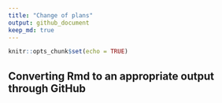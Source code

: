 ```yaml
---
title: "Change of plans"
output: github_document
keep_md: true
---
```


```r
knitr::opts_chunk$set(echo = TRUE)
```

## Converting Rmd to an appropriate output through GitHub
